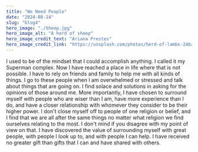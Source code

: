 ```yaml
---
title: "We Need People"
date: "2024-08-24"
slug: "blog4"
hero_image: "./Sheep.jpg"
hero_image_alt: "A herd of sheep"
hero_image_credit_text: "Ariana Prestes"
hero_image_credit_link: "https://unsplash.com/photos/herd-of-lambs-24bzOuENxHc"
---
```


I used to be of the mindset that I could accomplish anything. I called it my Superman complex. Now I have reached a place in life where that is not possible. I have to rely on friends and family to help me with all kinds of things. I go to these people when I am overwhelmed or stressed and talk about things that are going on. I find solace and solutions in asking for the opinions of those around me. More importantly, I have chosen to surround myself with people who are wiser than I am, have more experience than I do, and have a closer relationship with whomever they consider to be their higher power. I don't close myself off to people of one religion or belief, and I find that we are all after the same things no matter what religion we find ourselves relating to the most. I don't mind if you disagree with my point of view on that. I have discovered the value of surrounding myself with great people, with people I look up to, and with people I can help. I have received no greater gift than gifts that I can and have shared with others.